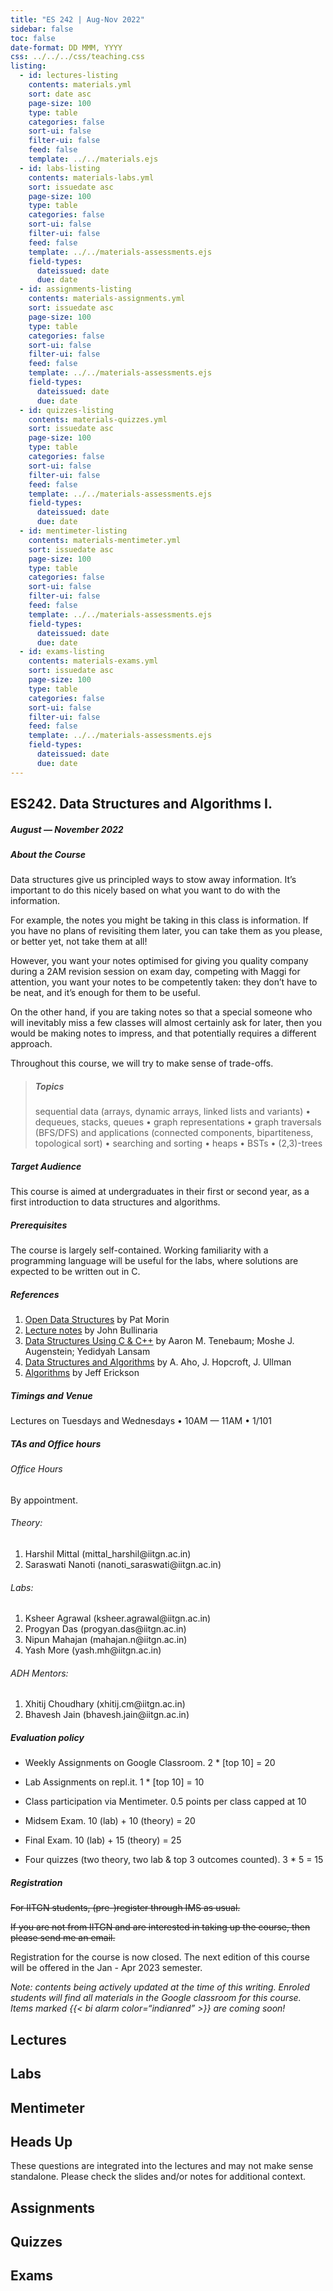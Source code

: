 ```yaml
---
title: "ES 242 | Aug-Nov 2022"
sidebar: false
toc: false
date-format: DD MMM, YYYY
css: ../../../css/teaching.css
listing:
  - id: lectures-listing
    contents: materials.yml
    sort: date asc
    page-size: 100
    type: table
    categories: false
    sort-ui: false
    filter-ui: false
    feed: false
    template: ../../materials.ejs
  - id: labs-listing
    contents: materials-labs.yml
    sort: issuedate asc
    page-size: 100
    type: table
    categories: false
    sort-ui: false
    filter-ui: false
    feed: false
    template: ../../materials-assessments.ejs
    field-types:
      dateissued: date
      due: date
  - id: assignments-listing
    contents: materials-assignments.yml
    sort: issuedate asc
    page-size: 100
    type: table
    categories: false
    sort-ui: false
    filter-ui: false
    feed: false
    template: ../../materials-assessments.ejs
    field-types:
      dateissued: date
      due: date
  - id: quizzes-listing
    contents: materials-quizzes.yml
    sort: issuedate asc
    page-size: 100
    type: table
    categories: false
    sort-ui: false
    filter-ui: false
    feed: false
    template: ../../materials-assessments.ejs
    field-types:
      dateissued: date
      due: date
  - id: mentimeter-listing
    contents: materials-mentimeter.yml
    sort: issuedate asc
    page-size: 100
    type: table
    categories: false
    sort-ui: false
    filter-ui: false
    feed: false
    template: ../../materials-assessments.ejs
    field-types:
      dateissued: date
      due: date
  - id: exams-listing
    contents: materials-exams.yml
    sort: issuedate asc
    page-size: 100
    type: table
    categories: false
    sort-ui: false
    filter-ui: false
    feed: false
    template: ../../materials-assessments.ejs
    field-types: 
      dateissued: date
      due: date
---
```



:::{.column-body-outset}

## ES242. Data Structures and Algorithms I.

##### August --- November 2022

:::{.callout-note collapse="true" icon="false"}

##### About the Course

Data structures give us principled ways to stow away information. It’s important to do this nicely based on what you want to do with the information.

For example, the notes you might be taking in this class is information. If you have no plans of revisiting them later, you can take them as you please, or better yet, not take them at all!

However, you want your notes optimised for giving you quality company during a 2AM revision session on exam day, competing with Maggi for attention, you want your notes to be competently taken: they don’t have to be neat, and it’s enough for them to be useful.

On the other hand, if you are taking notes so that a special someone who will inevitably miss a few classes will almost certainly ask for later, then you would be making notes to impress, and that potentially requires a different approach.

Throughout this course, we will try to make sense of trade-offs.

> ##### Topics
> sequential data (arrays, dynamic arrays, linked lists and variants) • dequeues, stacks, queues • graph representations • graph traversals (BFS/DFS) and applications (connected components, bipartiteness, topological sort) • searching and sorting • heaps • BSTs • (2,3)-trees
:::
:::{.callout-note collapse="true" icon="false"}

##### Target Audience
This course is aimed at undergraduates in their first or second year, as a first introduction to data structures and algorithms.

:::
:::{.callout-tip collapse="true" icon="false"}

##### Prerequisites
The course is largely self-contained. Working familiarity with a programming language will be useful for the labs, where solutions are expected to be written out in C.

:::
:::{.callout-tip collapse="true" icon="false"}

##### References

1. [Open Data Structures](https://opendatastructures.org) by Pat Morin
2. [Lecture notes](https://www.cs.bham.ac.uk/~jxb/DSA/dsa.pdf) by John Bullinaria
3. [Data Structures Using C & C++](https://www.amazon.in/Data-Structures-Using-C/dp/8131703282) by Aaron M. Tenebaum; Moshe J. Augenstein; Yedidyah Lansam
4. [Data Structures and Algorithms](https://www.amazon.in/Structures-Algorithms-Addison-Wesley-Computer-Information/dp/0201000237) by A. Aho, J. Hopcroft, J. Ullman
5. [Algorithms](http://jeffe.cs.illinois.edu/teaching/algorithms/) by Jeff Erickson

:::
:::{.callout-caution collapse="true" icon="false"}

##### Timings and Venue
Lectures on Tuesdays and Wednesdays • 10AM --- 11AM • 1/101
:::
:::{.callout-caution collapse="true" icon="false"}

##### TAs and Office hours

###### Office Hours

By appointment.

###### Theory:
1. Harshil Mittal (mittal_harshil@iitgn.ac.in)
2. Saraswati Nanoti (nanoti_saraswati@iitgn.ac.in)

###### Labs:
1. Ksheer Agrawal (ksheer.agrawal@iitgn.ac.in)
2. Progyan Das (progyan.das@iitgn.ac.in)
3. Nipun Mahajan (mahajan.n@iitgn.ac.in)
4. Yash More (yash.mh@iitgn.ac.in)

###### ADH Mentors:
1. Xhitij Choudhary (xhitij.cm@iitgn.ac.in)
2. Bhavesh Jain (bhavesh.jain@iitgn.ac.in)

:::
:::{.callout-important collapse="true" icon="false"}

##### Evaluation policy
- Weekly Assignments on Google Classroom. 2 * [top 10] = 20
- Lab Assignments on repl.it. 1 * [top 10] = 10
- Class participation via Mentimeter. 0.5 points per class capped at 10

- Midsem Exam. 10 (lab) + 10 (theory) = 20
- Final Exam. 10 (lab) + 15 (theory) = 25

- Four quizzes (two theory, two lab & top 3 outcomes counted). 3 * 5 = 15
:::

:::{.callout-important collapse="true" icon="false"}

##### Registration
~~For IITGN students, (pre-)register through IMS as usual.~~

~~If you are not from IITGN and are interested in taking up the course, then please send me an email.~~

Registration for the course is now closed. The next edition of this course will be offered in the Jan - Apr 2023 semester.

:::

_Note: contents being actively updated at the time of this writing. Enroled students will find all materials in the Google classroom for this course. Items marked {{< bi alarm color="indianred" >}} are coming soon!_

::: {.panel-tabset}
## Lectures

::: {#lectures-listing}
:::

## Labs

::: {#labs-listing}
:::

## Mentimeter

:::{.callout-warning}
# Heads Up

These questions are integrated into the lectures and may not make sense standalone. Please check the slides and/or notes for additional context.
:::

::: {#mentimeter-listing}
:::

## Assignments

::: {#assignments-listing}
:::


## Quizzes

::: {#quizzes-listing}
:::

## Exams

::: {#exams-listing}
:::


:::

:::